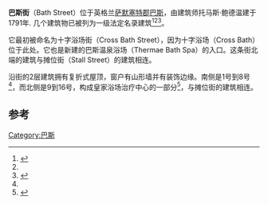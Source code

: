 {{Infobox Historic Site
| name =巴斯街
| native_name =Bath Street
| image =Bath Street Bath.jpg
| caption =
| locmapin = Somerset
| map_caption =
| lat_degrees =51
| lat_minutes =22
| lat_seconds =52
| lat_direction =N
| long_degrees =2
| long_minutes =21
| long_seconds =41
| long_direction =W
| location =英格兰[[萨默塞特郡|萨默塞特郡]][[巴斯|巴斯]] 
| area =
| built =1791
| architect =托马斯·鲍德温
| architecture =
| governing_body =
| designation1 =Grade I Listed Building
| designation1_offname =巴斯街1-8号
| designation1_date =1950年6月12日<ref name="nos1to8"/>
| designation1_number =442193
| designation2 =Grade I Listed Building
| designation2_offname =巴斯街1-9号
| designation2_date =1950年6月12日<ref name="nos9to16"/>
| designation2_number =442194
| designation3 =Grade I Listed Building
| designation3_offname =十字浴场
| designation3_date =1950年6月12日
| designation3_number =442195
}}
'''巴斯街'''（Bath Street）位于英格兰[[萨默塞特郡|萨默塞特郡]][[巴斯|巴斯]]，由建筑师托马斯·鲍德温建于1791年. 几个建筑物已被列为一级法定名录建筑<ref name="nos1to8">{{cite web|url=http://www.imagesofengland.org.uk/Details/Default.aspx?id=442193|title=Nos 1 to 8 (consec) Bath Street|work=Images of England|publisher=English Heritage|accessdate=2009-07-26|archive-url=https://web.archive.org/web/20121017221924/http://www.imagesofengland.org.uk/Details/Default.aspx?id=442193|archive-date=2012-10-17|dead-url=yes}}</ref><ref name="nos9to16"/><ref name="Crossbath">{{cite web|url=http://www.imagesofengland.org.uk/Details/Default.aspx?id=442195|title=The Cross Bath|work=Images of England|publisher=English Heritage|accessdate=2009-07-25|archive-url=https://web.archive.org/web/20121017222026/http://www.imagesofengland.org.uk/Details/Default.aspx?id=442195|archive-date=2012-10-17|dead-url=yes}}</ref>。

它最初被命名为十字浴场街（Cross Bath Street），因为十字浴场（Cross Bath）位于此处。它也是新建的巴斯温泉浴场（Thermae Bath Spa）的入口。这条街北端的建筑与摊位街（Stall Street）的建筑相连。 

沿街的2层建筑拥有复折式屋顶，窗户有山形墙并有装饰边缘。南侧是1号到8号<ref name="nos1to8"/>，而北侧是9到16号，构成皇家浴场治疗中心的一部分<ref name="nos9to16">{{cite web|url=http://www.imagesofengland.org.uk/Details/Default.aspx?id=442194|title=Nos 9 to 16 (consec) (part of Royal Baths Treatment Centre)|work=Images of England|publisher=English Heritage|accessdate=2009-07-26|archiveurl=https://web.archive.org/web/20090615202319/http://www.imagesofengland.org.uk/details/default.aspx?id=442194|archivedate=2009年6月15日|deadurl=yes}}</ref>，与摊位街的建筑相连。

==参考==
{{reflist}}
[[Category:巴斯|Category:巴斯]]